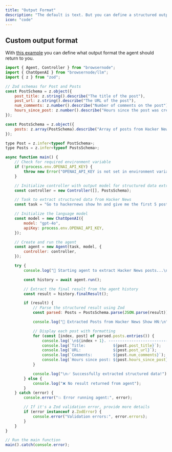```yaml
---
title: "Output Format"
description: "The default is text. But you can define a structured output format to make post-processing easier."
icon: "code"
---
```


## Custom output format
With [this example](https://github.com/leoning60/browsernode/blob/main/examples/features/custom_output.ts) you can define what output format the agent should return to you.

```js
import { Agent, Controller } from "browsernode";
import { ChatOpenAI } from "browsernode/llm";
import { z } from "zod";

// Zod schemas for Post and Posts
const PostSchema = z.object({
	post_title: z.string().describe("The title of the post"),
	post_url: z.string().describe("The URL of the post"),
	num_comments: z.number().describe("Number of comments on the post"),
	hours_since_post: z.number().describe("Hours since the post was created"),
});

const PostsSchema = z.object({
	posts: z.array(PostSchema).describe("Array of posts from Hacker News"),
});

type Post = z.infer<typeof PostSchema>;
type Posts = z.infer<typeof PostsSchema>;

async function main() {
	// Check for required environment variable
	if (!process.env.OPENAI_API_KEY) {
		throw new Error("OPENAI_API_KEY is not set in environment variables");
	}

	// Initialize controller with output model for structured data extraction
	const controller = new Controller([], PostsSchema);

	// Task to extract structured data from Hacker News
	const task = "Go to hackernews show hn and give me the first 5 posts";

	// Initialize the language model
	const model = new ChatOpenAI({
		model: "gpt-4o",
		apiKey: process.env.OPENAI_API_KEY,
	});

	// Create and run the agent
	const agent = new Agent(task, model, {
		controller: controller,
	});

	try {
		console.log("🚀 Starting agent to extract Hacker News posts...\n");

		const history = await agent.run();

		// Extract the final result from the agent history
		const result = history.finalResult();

		if (result) {
			// Parse the structured result using Zod
			const parsed: Posts = PostsSchema.parse(JSON.parse(result));

			console.log("🎯 Extracted Posts from Hacker News Show HN:\n");

			// Display each post with formatting
			for (const [index, post] of parsed.posts.entries()) {
				console.log(`\n${index + 1}. --------------------------------`);
				console.log(`Title:            ${post.post_title}`);
				console.log(`URL:              ${post.post_url}`);
				console.log(`Comments:         ${post.num_comments}`);
				console.log(`Hours since post: ${post.hours_since_post}`);
			}

			console.log("\n✅ Successfully extracted structured data!");
		} else {
			console.log("❌ No result returned from agent");
		}
	} catch (error) {
		console.error("💥 Error running agent:", error);

		// If it's a Zod validation error, provide more details
		if (error instanceof z.ZodError) {
			console.error("Validation errors:", error.errors);
		}
	}
}

// Run the main function
main().catch(console.error);

```